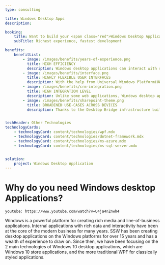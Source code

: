 ```yaml
---
type: consulting

title: Windows Desktop Apps
description:

booking:
    title: Want to build your <span class="red">Windows Desktop Applications</span> with SSW?
    subTitle: Richest experience, fastest development

benefits:
    benefitList:
        - image: /images/benefits/years-of-experience.png
          title: HIGH EFFICIENCY
          description: Windows desktop applications can interact with server-end software, where they are known as thick clients. The resources required for such lightweight applications will be very low. But they will still be fully functional and powerful to use.
        - image: /images/benefits/interface.png
          title: HIGHLY FLEXIBLE USER INTERFACES
          description: With the help from Universal Windows Platform(UWP) API and Windows Presentation Foundation (WPF) of Windows 10, the user interface designs of Windows desktop application can be very flexible. It can provide your clients with high-quality user experiences.
        - image: /images/benefits/crm-integration.png
          title: HIGH INTEGRATION LEVEL
          description: Unlike some web applications, Windows desktop applications could be integrated with local backend systems and databases. It will greatly increase the mobility and flexibility of such applications.
        - image: /images/benefits/sharepoint-theme.png
          title: BROADENED USE-CASES ACROSS DEVICES
          description: Thanks to the Desktop Bridge infrastructure built inside Windows 10, existing codes of Windows desktop applications can be migrated to Universal Windows Platform gradually and finally reach all kinds of Windows devices.


techHeader: Other Technologies
technologyCards:
    - technologyCard: content/technologies/wpf.mdx
    - technologyCard: content/technologies/dotnet-framework.mdx
    - technologyCard: content/technologies/ms-azure.mdx
    - technologyCard: content/technologies/ms-sql-server.mdx


solution:
    project: Windows Desktop Application
---
```


# Why do you need **Windows desktop Applications**?

`youtube: https://www.youtube.com/watch?v=U4ja4nZnwh4`

Windows is a powerful platform for creating rich media and line-of-business applications. Internal applications with rich data and interactivity have been at the core of the modern business for many years. SSW has been creating desktop applications on the Windows platforms for over 15 years and has a wealth of experience to draw on. Since then, we have been focusing on the 2 main technologies of Windows 10 desktop applications, which are Windows 10 store applications, and the more traditional WPF for classically styled applications.
